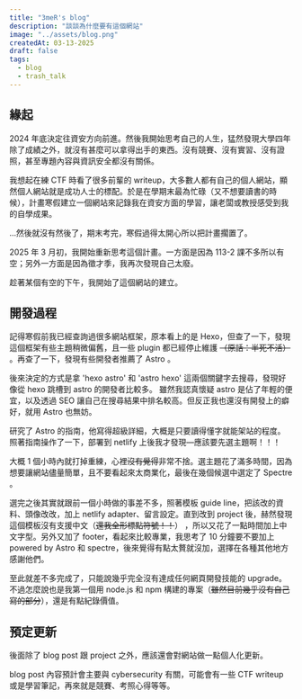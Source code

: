 ```yaml
---
title: "3meR's blog"
description: "談談為什麼要有這個網站"
image: "../assets/blog.png"
createdAt: 03-13-2025
draft: false
tags:
  - blog
  - trash_talk
---
```


## 緣起
2024 年底決定往資安方向前進。然後我開始思考自己的人生，猛然發現大學四年除了成績之外，就沒有甚麼可以拿得出手的東西。沒有競賽、沒有實習、沒有證照，甚至專題內容與資訊安全都沒有關係。

我想起在練 CTF 時看了很多前輩的 writeup，大多數人都有自己的個人網站，顯然個人網站就是成功人士的標配。於是在學期末最為忙碌（又不想要讀書的時候），計畫寒假建立一個網站來記錄我在資安方面的學習，讓老闆或教授感受到我的自學成果。

...然後就沒有然後了，期末考完，寒假過得太開心所以把計畫擱置了。

2025 年 3 月初，我開始重新思考這個計畫。一方面是因為 113-2 課不多所以有空；另外一方面是因為徵才季，我再次發現自己太廢。

趁著某個有空的下午，我開始了這個網站的建立。

## 開發過程
記得寒假前我已經查詢過很多網站框架，原本看上的是 Hexo，但查了一下，發現這個框架有些主題稍微偏舊，且一些 plugin 都已經停止維護 ~~（原話：半死不活）~~ 。再查了一下，發現有些開發者推薦了 Astro 。

後來決定的方式是拿 'hexo astro' 和 'astro hexo' 這兩個關鍵字去搜尋，發現好像從 hexo 跳槽到 astro 的開發者比較多。
雖然我認真懷疑 astro 是佔了年輕的便宜，以及透過 SEO 讓自己在搜尋結果中排名較高。但反正我也還沒有開發上的癖好，就用 Astro 也無妨。

研究了 Astro 的指南，他寫得超級詳細，大概是只要讀得懂字就能架站的程度。照著指南操作了一下，部署到 netlify 上後我才發現—應該要先選主題啊！！！

大概 1 個小時內就打掉重練，心裡~~沒有覺得~~非常不捨。選主題花了滿多時間，因為想要讓網站儘量簡單，且不要看起來太商業化，最後在幾個候選中選定了 Spectre 。

選完之後其實就跟前一個小時做的事差不多，照著模板 guide line，把該改的資料、頭像改改，加上 netlify adapter、留言設定。直到改到 project 後，赫然發現這個模板沒有支援中文（~~還我全形標點符號！！~~）
，所以又花了一點時間加上中文字型。另外又加了 footer，看起來比較專業，我思考了 10 分鐘要不要加上 powered by Astro 和 spectre，後來覺得有點太贅就沒加，選擇在各種其他地方感謝他們。

至此就差不多完成了，只能說幾乎完全沒有達成任何網頁開發技能的 upgrade。不過怎麼說也是我第一個用 node.js 和 npm 構建的專案（~~雖然目前幾乎沒有自己寫的部分~~），還是有點紀錄價值。

## 預定更新
後面除了 blog post 跟 project 之外，應該還會對網站做一點個人化更新。

blog post 內容預計會主要與 cybersecurity 有關，可能會有一些 CTF writeup 或是學習筆記，再來就是競賽、考照心得等等。
